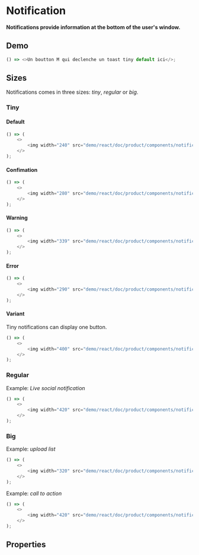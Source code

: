 ```javascript import
```

# Notification

**Notifications provide information at the bottom of the user's window.**

## Demo

```javascript jsx withThemeSwitcher
() => <>Un boutton M qui declenche un toast tiny default ici</>;
```

## Sizes

Notifications comes in three sizes: _tiny_, _regular_ or _big_.

### Tiny

#### Default

```javascript jsx withThemeSwitcher
() => (
    <>
        <img width="240" src="demo/react/doc/product/components/notification-tiny.png" />
    </>
);
```

#### Confimation

```javascript jsx withThemeSwitcher
() => (
    <>
        <img width="280" src="demo/react/doc/product/components/notification-tiny-confirm.png" />
    </>
);
```

#### Warning

```javascript jsx withThemeSwitcher
() => (
    <>
        <img width="339" src="demo/react/doc/product/components/notification-tiny-warning.png" />
    </>
);
```

#### Error

```javascript jsx withThemeSwitcher
() => (
    <>
        <img width="290" src="demo/react/doc/product/components/notification-tiny-error.png" />
    </>
);
```

#### Variant

Tiny notifications can display one button.

```javascript jsx withThemeSwitcher
() => (
    <>
        <img width="400" src="demo/react/doc/product/components/notification-tiny-with-button.png" />
    </>
);
```

### Regular

Example: _Live social notification_

```javascript jsx withThemeSwitcher
() => (
    <>
        <img width="420" src="demo/react/doc/product/components/notification-regular.png" />
    </>
);
```

### Big

Example: _upload list_

```javascript jsx withThemeSwitcher
() => (
    <>
        <img width="320" src="demo/react/doc/product/components/notification-big-upload.png" />
    </>
);
```

Example: _call to action_

```javascript jsx withThemeSwitcher
() => (
    <>
        <img width="420" src="demo/react/doc/product/components/notification-big-illustrative.png" />
    </>
);
```

## Properties

